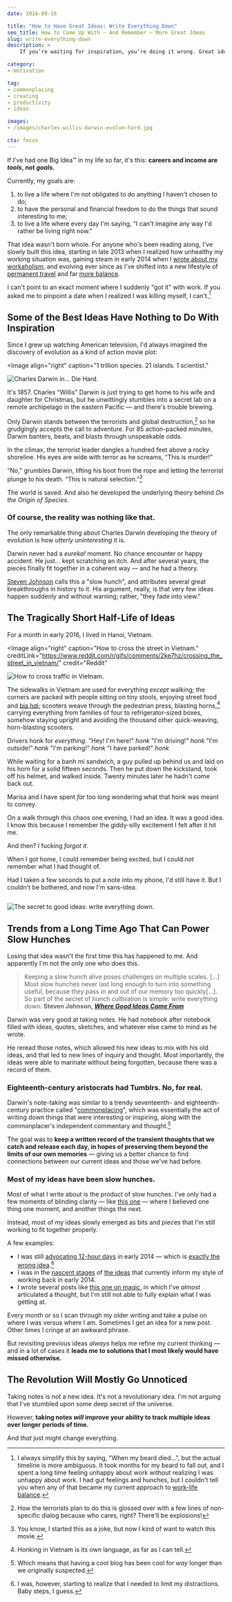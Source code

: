 ```yaml
---
date: 2016-09-16

title: "How to Have Great Ideas: Write Everything Down"
seo_title: How to Come Up With — And Remember — More Great Ideas
slug: write-everything-down
description: >
    If you’re waiting for inspiration, you’re doing it wrong. Great ideas don’t happen overnight — you have to make sure you give them a chance to grow.

category:
- motivation

tag:
- commonplacing
- creating
- productivity
- ideas

images:
- /images/charles-willis-darwin-evolve-hard.jpg

cta: focus
---
```



If I've had one Big Idea™ in my life so far, it's this: **careers and income are
_tools_, not _goals_.**

Currently, my goals are:

1. to live a life where I'm not obligated to do anything I haven't chosen to do;
2. to have the personal and financial freedom to do the things that sound
   interesting to me;
3. to live a life where every day I'm saying, "I can't imagine any way I'd
   rather be living right now."

That idea wasn't born whole. For anyone who's been reading along, I've slowly
built this idea, starting in late 2013 when I realized how unhealthy my working
situation was, gaining steam in early 2014 when I
[wrote about my workaholism](https://medium.com/digital-nomad-stories/the-cult-of-work-you-never-meant-to-join-cd965fb9ea1a),
and evolving ever since as I've shifted into a new lifestyle of [permanent
travel](/one-year-of-world-travel) and far [more balance](/goldilocks-zone-avoid-burnout).

I can't point to an exact moment where I suddenly "got it" with work. If you
asked me to pinpoint a date when I realized I was killing myself, I
can't.[^beard]

[^beard]:
    I always simplify this by saying, "When my beard died...", but the actual timeline is more ambiguous. It took months for my beard to fall out, and I spent a long time feeling unhappy about work without realizing I was unhappy about work. I had gut feelings and hunches, but I couldn't tell you when any of that became my current approach to [work-life balance](/work-happier).

## Some of the Best Ideas Have Nothing to Do With Inspiration

Since I grew up watching American television, I'd always imagined the discovery
of evolution as a kind of action movie plot:

<Image
  align="right"
  caption="1 trillion species. 21 islands. 1 scientist."
>

  ![Charles Darwin in... Die Hard.](images/charles-willis-darwin.jpg)

</Image>

It's 1857. Charles “Willis” Darwin is just trying to get home to his wife and
daughter for Christmas, but he unwittingly stumbles into a secret lab on a
remote archipelago in the eastern Pacific — and there's trouble brewing.

Only Darwin stands between the terrorists and global destruction,[^non-specific]
so he grudgingly accepts the call to adventure. For 85 action-packed minutes,
Darwin banters, beats, and blasts through unspeakable odds.

[^non-specific]:
    How the terrorists plan to do this is glossed over with a few lines of non-specific dialog because who cares, right? There'll be explosions!

In the climax, the terrorist leader dangles a hundred feet above a rocky
shoreline. His eyes are wide with terror as he screams, “This is murder!”

“No,” grumbles Darwin, lifting his boot from the rope and letting the terrorist
plunge to his death. “This is natural selection.”[^tagline]

[^tagline]:
    You know, I started this as a joke, but now I kind of want to watch this movie.

The world is saved. And also he developed the underlying theory behind _On the
Origin of Species_.

### Of course, the reality was nothing like that.

The only remarkable thing about Charles Darwin developing the theory of
evolution is how _utterly uninteresting_ it is.

Darwin never had a _eureka!_ moment. No chance encounter or happy accident. He
just... kept scratching an itch. And after several years, the pieces finally fit
together in a coherent way — and he had a theory.

[Steven Johnson](https://stevenberlinjohnson.com/) calls this a "slow hunch",
and attributes several great breakthroughs in history to it. His argument,
really, is that very few ideas happen suddenly and without warning; rather,
"they fade into view."

## The Tragically Short Half-Life of Ideas

For a month in early 2016, I lived in Hanoi, Vietnam.

<Image
  align="right"
  caption="How to cross the street in Vietnam."
  creditLink="https://www.reddit.com/r/gifs/comments/2ke7hz/crossing_the_street_in_vietnam/"
  credit="Reddit"
>

  ![How to cross traffic in Vietnam.](images/crossing-the-street-in-vietnam.gif)

</Image>

The sidewalks in Vietnam are used for everything _except_ walking; the corners
are packed with people sitting on tiny stools, enjoying street food and
[bia hơi](https://en.wikipedia.org/wiki/Bia_h%C6%A1i); scooters weave through
the pedestrian press, blasting horns,[^horns] carrying everything from families
of four to refrigerator-sized boxes, somehow staying upright and avoiding the
thousand other quick-weaving, horn-blasting scooters.

[^horns]:
    Honking in Vietnam is its own language, as far as I can tell.

Drivers honk for _everything_. "Hey! I'm here!" _honk_ "I'm driving!" _honk_
"I'm outside!" _honk_ "I'm parking!" _honk_ "I have parked!" _honk_

While waiting for a banh mi sandwich, a guy pulled up behind us and laid on his
horn for a solid fifteen seconds. Then he put down the kickstand, took off his
helmet, and walked inside. Twenty minutes later he hadn't come back out.

Marisa and I have spent _far_ too long wondering what that honk was meant to
convey.

On a walk through this chaos one evening, I had an idea. It was a good idea. I
know this because I remember the giddy-silly excitement I felt after it hit me.

And then? I fucking _forgot it_.

When I got home, I could remember being excited, but I could _not_ remember what
I had thought of.

Had I taken a few seconds to put a note into my phone, I'd still have it. But I
couldn't be bothered, and now I'm sans-idea.

<Image>

  ![The secret to good ideas: write everything down.](images/secret-to-great-ideas.jpg)

</Image>

## Trends from a Long Time Ago That Can Power Slow Hunches

Losing that idea wasn't the first time this has happened to me. And apparently
I'm not the only one who does this.

> Keeping a slow hunch alive poses challenges on multiple scales. [...] Most
> slow hunches never last long enough to turn into something useful, because
> they pass in and out of our memory too quickly[...]. So part of the secret of
> hunch cultivation is simple: write everything down. **Steven Johnson,
> [_Where Good Ideas Come From_](http://amzn.to/1QOSd4A)**

Darwin was very good at taking notes. He had notebook after notebook filled with
ideas, quotes, sketches, and whatever else came to mind as he wrote.

He reread those notes, which allowed his new ideas to mix with his old ideas,
and that led to new lines of inquiry and thought. Most importantly, the ideas
were able to marinate without being forgotten, because there was a record of
them.

### Eighteenth-century aristocrats had Tumblrs. No, for real.

Darwin's note-taking was similar to a trendy seventeenth- and eighteenth-century
practice called
"[commonplacing](https://en.wikipedia.org/wiki/Commonplace_book)", which was
essentially the act of writing down things that were interesting or inspiring,
along with the commonplacer's independent commentary and thought.[^ye-olde-blog]

[^ye-olde-blog]:
    Which means that having a cool blog has been cool for _way_ longer than we originally suspected.

The goal was to **keep a written record of the transient thoughts that we catch
and release each day, in hopes of preserving them beyond the limits of our own
memories** — giving us a better chance to find connections between our current
ideas and those we've had before.

### Most of my ideas have been slow hunches.

Most of what I write about is the product of slow hunches. I've only had a few
moments of blinding clarity — like [this one](/how-to-be-positive) — where I believed one thing one moment, and
another things the next.

Instead, most of my ideas slowly emerged as bits and pieces that I'm still
working to fit together properly.

A few examples:

* I was still [advocating 12-hour days](/no-distractions-results) in early 2014 — which is [exactly the wrong
  idea](/overtime-hurts-productivity).[^distractions]
* I was in the [nascent stages](/too-busy) of [the ideas](/better-productivity-work-less) that currently inform my style of
  working back in early 2014.
* I wrote several posts like [this one on magic](/magic), in
  which I've _almost_ articulated a thought, but I'm still not able to fully
  explain what I was getting at.

[^distractions]:
    I was, however, starting to realize that I needed to limit my distractions. Baby steps, I guess.

Every month or so I scan through my older writing and take a pulse on where I
was versus where I am. Sometimes I get an idea for a new post. Other times I
cringe at an awkward phrase.

But revisiting previous ideas _always_ helps me refine my current thinking — and
in a lot of cases it **leads me to solutions that I most likely would have
missed otherwise.**

## The Revolution Will Mostly Go Unnoticed

Taking notes is not a new idea. It's not a revolutionary idea. I'm not arguing
that I've stumbled upon some deep secret of the universe.

However, **taking notes _will_ improve your ability to track multiple ideas over
longer periods of time.**

And _that_ just might change everything.
